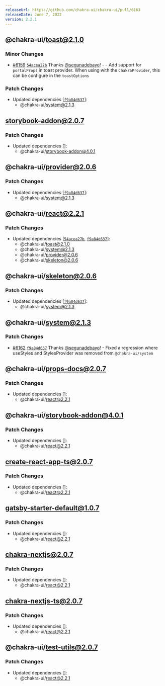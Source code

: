 ```yaml
---
releaseUrl: https://github.com/chakra-ui/chakra-ui/pull/6163
releaseDate: June 7, 2022
version: 2.2.1
---
```



## @chakra-ui/toast@2.1.0

### Minor Changes

-   [#6159](https://github.com/chakra-ui/chakra-ui/pull/6159)
    [`54acea27b`](https://github.com/chakra-ui/chakra-ui/commit/54acea27baf8a8ac4a9f5346d95fe6aecda92f74)
    Thanks [@segunadebayo](https://github.com/segunadebayo)! - - Add support for
    `portalProps` in toast provider. When using with the `ChakraProvider`, this
    can be configure in the `toastOptions`

### Patch Changes

-   Updated dependencies
    \[[`f9a84d637`](https://github.com/chakra-ui/chakra-ui/commit/f9a84d6370f0f460f491c36c53077c2087eb7580)]:
    -   @chakra-ui/system@2.1.3

## storybook-addon@2.0.7

### Patch Changes

-   Updated dependencies \[]:
    -   @chakra-ui/storybook-addon@4.0.1

## @chakra-ui/provider@2.0.6

### Patch Changes

-   Updated dependencies
    \[[`f9a84d637`](https://github.com/chakra-ui/chakra-ui/commit/f9a84d6370f0f460f491c36c53077c2087eb7580)]:
    -   @chakra-ui/system@2.1.3

## @chakra-ui/react@2.2.1

### Patch Changes

-   Updated dependencies
    \[[`54acea27b`](https://github.com/chakra-ui/chakra-ui/commit/54acea27baf8a8ac4a9f5346d95fe6aecda92f74),
    [`f9a84d637`](https://github.com/chakra-ui/chakra-ui/commit/f9a84d6370f0f460f491c36c53077c2087eb7580)]:
    -   @chakra-ui/toast@2.1.0
    -   @chakra-ui/system@2.1.3
    -   @chakra-ui/provider@2.0.6
    -   @chakra-ui/skeleton@2.0.6

## @chakra-ui/skeleton@2.0.6

### Patch Changes

-   Updated dependencies
    \[[`f9a84d637`](https://github.com/chakra-ui/chakra-ui/commit/f9a84d6370f0f460f491c36c53077c2087eb7580)]:
    -   @chakra-ui/system@2.1.3

## @chakra-ui/system@2.1.3

### Patch Changes

-   [#6162](https://github.com/chakra-ui/chakra-ui/pull/6162)
    [`f9a84d637`](https://github.com/chakra-ui/chakra-ui/commit/f9a84d6370f0f460f491c36c53077c2087eb7580)
    Thanks [@segunadebayo](https://github.com/segunadebayo)! - Fixed a regression
    where useStyles and StylesProvider was removed from `@chakra-ui/system`

## @chakra-ui/props-docs@2.0.7

### Patch Changes

-   Updated dependencies \[]:
    -   @chakra-ui/react@2.2.1

## @chakra-ui/storybook-addon@4.0.1

### Patch Changes

-   Updated dependencies \[]:
    -   @chakra-ui/react@2.2.1

## create-react-app-ts@2.0.7

### Patch Changes

-   Updated dependencies \[]:
    -   @chakra-ui/react@2.2.1

## gatsby-starter-default@1.0.7

### Patch Changes

-   Updated dependencies \[]:
    -   @chakra-ui/react@2.2.1

## chakra-nextjs@2.0.7

### Patch Changes

-   Updated dependencies \[]:
    -   @chakra-ui/react@2.2.1

## chakra-nextjs-ts@2.0.7

### Patch Changes

-   Updated dependencies \[]:
    -   @chakra-ui/react@2.2.1

## @chakra-ui/test-utils@2.0.7

### Patch Changes

-   Updated dependencies \[]:
    -   @chakra-ui/react@2.2.1
